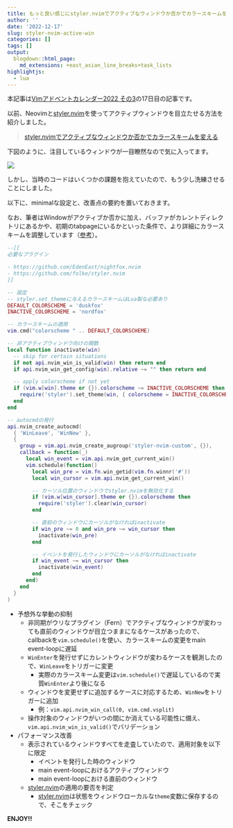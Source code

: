 ```yaml
---
title: もっと良い感じにstyler.nvimでアクティブなウィンドウか否かでカラースキームを変える
author: ''
date: '2022-12-17'
slug: styler-nvim-active-win
categories: []
tags: []
output:
  blogdown::html_page:
    md_extensions: +east_asian_line_breaks+task_lists
highlightjs:
  - lua
---
```


本記事は[Vimアドベントカレンダー2022 その3](https://qiita.com/advent-calendar/2022/vim)の17日目の記事です。

以前、Neovimと[styler.nvim]を使ってアクティブウィンドウを目立たせる方法を紹介しました。

> [styler.nvimでアクティブなウィンドウか否かでカラースキームを変える](https://blog.atusy.net/2022/11/25/styler-nvim-dim-inactive-windows/)

下図のように、注目しているウィンドウが一目瞭然なので気に入ってます。

![](images/styler.png)

しかし、当時のコードはいくつかの課題を抱えていたので、もう少し洗練させることにしました。

以下に、minimalな設定と、改善点の要約を置いておきます。

なお、筆者はWindowがアクティブか否かに加え、バッファがカレントディレクトリにあるかや、初期のtabpageにいるかといった条件で、より詳細にカラースキームを調整しています（[参考](https://github.com/atusy/dotfiles/blob/7e4c1348ebc0eaf648f3fd4029463a94ee89d46d/dot_config/nvim/lua/config/colorscheme.lua#L1)）。

``` lua
--[[
必要なプラグイン

- https://github.com/EdenEast/nightfox.nvim
- https://github.com/folke/styler.nvim
]]

-- 設定
-- styler.set_themeに与えるカラースキームはLua製な必要あり
DEFAULT_COLORSCHEME = 'duskfox'
INACTIVE_COLORSCHEME = 'nordfox'

-- カラースキームの適用
vim.cmd("colorscheme " .. DEFAULT_COLORSCHEME)

-- 非アクティブウィンドウ向けの関数
local function inactivate(win)
  -- skip for certain situations
  if not api.nvim_win_is_valid(win) then return end
  if api.nvim_win_get_config(win).relative ~= "" then return end

  -- apply colorscheme if not yet
  if (vim.w[win].theme or {}).colorscheme ~= INACTIVE_COLORSCHEME then
    require('styler').set_theme(win, { colorscheme = INACTIVE_COLORSCHEME })
  end
end

-- autocmdの発行
api.nvim_create_autocmd(
  { 'WinLeave', 'WinNew' },
  {
    group = vim.api.nvim_create_augroup('styler-nvim-custom', {}),
    callback = function(_)
      local win_event = vim.api.nvim_get_current_win()
      vim.schedule(function()
        local win_pre = vim.fn.win_getid(vim.fn.winnr('#'))
        local win_cursor = vim.api.nvim_get_current_win()

        -- カーソル位置のウィンドウでstyler.nvimを無効化する
        if (vim.w[win_cursor].theme or {}).colorscheme then
          require('styler').clear(win_cursor)
        end

        -- 直前のウィンドウにカーソルがなければinactivate
        if win_pre ~= 0 and win_pre ~= win_cursor then
          inactivate(win_pre)
        end

        -- イベントを発行したウィンドウにカーソルがなければinactivate
        if win_event ~= win_cursor then
          inactivate(win_event)
        end
      end)
    end
  }
)
```

- 予想外な挙動の抑制
    - 非同期がウリなプラグイン（Fern）でアクティブなウィンドウが変わっても直前のウィンドウが目立つままになるケースがあったので、callbackを`vim.schedule()`を使い、カラースキームの変更をmain event-loopに遅延
    - `WinEnter`を発行せずにカレントウィンドウが変わるケースを観測したので、`WinLeave`をトリガーに変更
        - 実際のカラースキーム変更は`vim.schedule()`で遅延しているので実質`WinEnter`より後になる
    - ウィンドウを変更せずに追加するケースに対応するため、`WinNew`をトリガーに追加
        - 例：`vim.api.nvim_win_call(0, vim.cmd.vsplit)`
    - 操作対象のウィンドウがいつの間にか消えている可能性に備え、`vim.api.nvim_win_is_valid()`でバリデーション
- パフォーマンス改善
    - 表示されているウィンドウすべてを走査していたので、適用対象を以下に限定
        - イベントを発行した時のウィンドウ
        - main event-loopにおけるアクティブウィンドウ
        - main event-loopにおける直前のウィンドウ
    - [styler.nvim]の適用の要否を判定
        - [styler.nvim]は状態をウィンドウローカルな`theme`変数に保存するので、そこをチェック

**ENJOY!!**

[styler.nvim]: https://github.com/folke/styler.nvim
